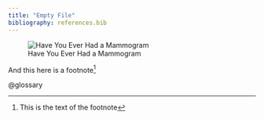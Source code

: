 ```yaml
---
title: "Empty File"
bibliography: references.bib
---
```


![Have You Ever Had a
Mammogram](img/chap02/mammogram-codebook-min.png){#fig-mammogram-codebook
fig-alt="Table from the Breast and Cervical Cancer Screening"
fig-align="center"}

And this here is a footnote[^empty-file-template-1]

[^empty-file-template-1]: This is the text of the footnote

@glossary
